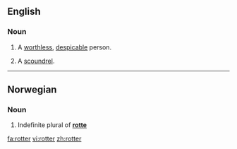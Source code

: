 ==English==

===Noun===
{{en-noun}}

# A [[worthless]], [[despicable]] person.
# {{UK}} {{slang}} A [[scoundrel]].

----

==Norwegian==
===Noun===
{{infl|no|noun verb}}

# Indefinite plural of '''[[rotte]]'''

[[fa:rotter]]
[[vi:rotter]]
[[zh:rotter]]